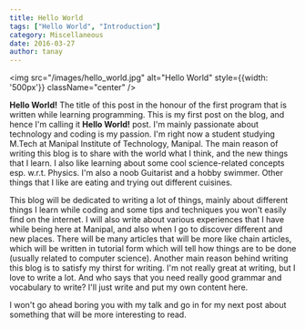 ```yaml
---
title: Hello World
tags: ["Hello World", "Introduction"]
category: Miscellaneous
date: 2016-03-27
author: tanay
---
```


<img src="/images/hello_world.jpg" alt="Hello World" style={{width: '500px'}} className="center" />

**Hello World!** The title of this post in the honour of the first
program that is written while learning programming. This is my first
post on the blog, and hence I\'m calling it **Hello World!** post. I\'m
mainly passionate about technology and coding is my passion. I\'m right
now a student studying M.Tech at Manipal Institute of Technology,
Manipal. The main reason of writing this blog is to share with the world
what I think, and the new things that I learn. I also like learning
about some cool science-related concepts esp. w.r.t. Physics. I\'m also
a noob Guitarist and a hobby swimmer. Other things that I like are
eating and trying out different cuisines.

This blog will be dedicated to writing a lot of things, mainly about
different things I learn while coding and some tips and techniques you
won\'t easily find on the internet. I will also write about various
experiences that I have while being here at Manipal, and also when I go
to discover different and new places. There will be many articles that
will be more like chain articles, which will be written in tutorial form
which will tell how things are to be done (usually related to computer
science). Another main reason behind writing this blog is to satisfy my
thirst for writing. I\'m not really great at writing, but I love to
write a lot. And who says that you need really good grammar and
vocabulary to write? I\'ll just write and put my own content here.

I won\'t go ahead boring you with my talk and go in for my next post
about something that will be more interesting to read.

<script src="https://giscus.app/client.js"
    data-repo="tanayseven/tanayseven.github.io"
    data-repo-id="MDEwOlJlcG9zaXRvcnkyOTAyNjM1OA=="
    data-category="General"
    data-category-id="DIC_kwDOAbroNs4COT7e"
    data-mapping="pathname"
    data-reactions-enabled="1"
    data-emit-metadata="1"
    data-input-position="top"
    data-theme="dark"
    data-lang="en"
    data-loading="lazy"
    crossOrigin="anonymous"
    async>
</script>

